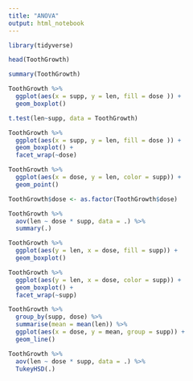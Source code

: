 ```yaml
---
title: "ANOVA"
output: html_notebook
---
```


```r
library(tidyverse)
```

```r
head(ToothGrowth)
```


```r
summary(ToothGrowth)
```

```r
ToothGrowth %>% 
  ggplot(aes(x = supp, y = len, fill = dose )) + 
  geom_boxplot()
```

```r
t.test(len~supp, data = ToothGrowth)
```


```r
ToothGrowth %>% 
  ggplot(aes(x = supp, y = len, fill = dose )) + 
  geom_boxplot() + 
  facet_wrap(~dose)
```

```r
ToothGrowth %>% 
  ggplot(aes(x = dose, y = len, color = supp)) + 
  geom_point()
```

```r
ToothGrowth$dose <- as.factor(ToothGrowth$dose)
```

```r
ToothGrowth %>% 
  aov(len ~ dose * supp, data = .) %>% 
  summary(.)
```
```r
ToothGrowth %>% 
  ggplot(aes(y = len, x = dose, fill = supp)) + 
  geom_boxplot() 
```


```r
ToothGrowth %>% 
  ggplot(aes(y = len, x = dose, color = supp)) + 
  geom_boxplot() + 
  facet_wrap(~supp)
```


```r
ToothGrowth %>% 
  group_by(supp, dose) %>% 
  summarise(mean = mean(len)) %>% 
  ggplot(aes(x = dose, y = mean, group = supp)) + 
  geom_line()
```

```r
ToothGrowth %>% 
  aov(len ~ dose * supp, data = .) %>% 
  TukeyHSD(.) 
```


